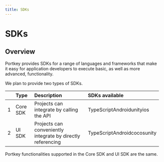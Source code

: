 ```yaml
---
title: SDKs
---
```


# SDKs

## Overview

Portkey provides SDKs for a range of languages and frameworks that make it easy for application developers to execute basic, as well as more advanced, functionality.


We plan to provide two types of SDKs.

|   | Type     | Description                                                 | SDKs available              |
| - | :------- | :---------------------------------------------------------- | :-------------------------- |
| 1 | Core SDK | Projects can integrate by calling the API                   | TypeScriptAndroidunityios   |
| 2 | UI SDK   | Projects can conveniently integrate by directly referencing | TypeScriptAndroidcocosunity |


Portkey functionalities supported in the Core SDK and UI SDK are the same.
